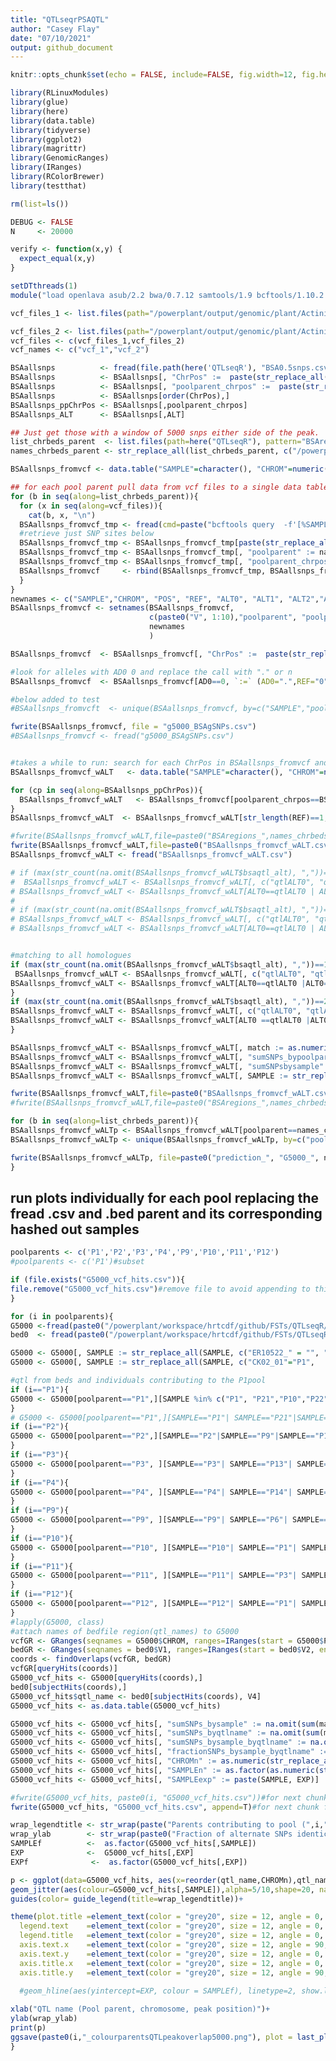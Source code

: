 ```yaml
---
title: "QTLseqrPSAQTL"
author: "Casey Flay"
date: "07/10/2021"
output: github_document
---
```


```r
knitr::opts_chunk$set(echo = FALSE, include=FALSE, fig.width=12, fig.height=8, fig.path='Figs/')

library(RLinuxModules)
library(glue)
library(here)
library(data.table)
library(tidyverse)
library(ggplot2)
library(magrittr)
library(GenomicRanges)
library(IRanges)
library(RColorBrewer)
library(testthat)

rm(list=ls())

DEBUG <- FALSE
N     <- 20000

verify <- function(x,y) {
  expect_equal(x,y)
}

setDTthreads(1)
module("load openlava asub/2.2 bwa/0.7.12 samtools/1.9 bcftools/1.10.2 vcftools")
```

```r
vcf_files_1 <- list.files(path="/powerplant/output/genomic/plant/Actinidia/chinensis/Resequencing/Variants/Russell_V2a.chromosomes.and.unassigned/ER10522", pattern="vcf.gz$", full.names=TRUE)

vcf_files_2 <- list.files(path="/powerplant/output/genomic/plant/Actinidia/chinensis/Resequencing/Variants/Russell_V2a.chromosomes.and.unassigned/ER10400_and_SRA", pattern="vcf.gz$", full.names=TRUE)
vcf_files <- c(vcf_files_1,vcf_files_2)
vcf_names <- c("vcf_1","vcf_2")

BSAallsnps          <- fread(file.path(here('QTLseqR'), "BSA0.5snps.csv"), nrows=ifelse(DEBUG, 10000, Inf))  # or BSA0.05snps.csv
BSAallsnps          <- BSAallsnps[, "ChrPos" :=  paste(str_replace_all(CHROM, "chr",""), POS, sep=".")]
BSAallsnps          <- BSAallsnps[, "poolparent_chrpos" :=  paste(str_replace_all(parent, "_bsa",""),CHROM, POS, sep=".")]
BSAallsnps          <- BSAallsnps[order(ChrPos),]
BSAallsnps_ppChrPos <- BSAallsnps[,poolparent_chrpos]
BSAallsnps_ALT      <- BSAallsnps[,ALT]

## Just get those with a window of 5000 snps either side of the peak.
list_chrbeds_parent  <- list.files(path=here("QTLseqR"), pattern="BSAregions_G5000_", full.names=TRUE)
names_chrbeds_parent <- str_replace_all(list_chrbeds_parent, c("/powerplant/workspace/hrtcdf/github/FSTs/QTLseqR/BSAregions_"="", "_bsa.bed"="", "G5000_"=""))

BSAallsnps_fromvcf <- data.table("SAMPLE"=character(), "CHROM"=numeric(), "POS"=numeric(), "REF"=character(), "ALT0"=character(), "ALT1"=character(), "ALT2"=character(), "AD"=character(), "AD0"=numeric(), "AD1"=numeric(), "poolparent"=character(), "poolparent_chrpos"=character())

## for each pool parent pull data from vcf files to a single data table.
for (b in seq(along=list_chrbeds_parent)){
  for (x in seq(along=vcf_files)){
    cat(b, x, "\n")
  BSAallsnps_fromvcf_tmp <- fread(cmd=paste("bcftools query  -f'[%SAMPLE \t%CHROM \t%POS \t%REF \t%ALT{0} \t%ALT{1} \t%ALT{2} \t%AD \t%AD{0} \t%AD{1} \n]'",paste0("-R '",list_chrbeds_parent[b],"'"), vcf_files[x]), fill=FALSE, nrows=ifelse(DEBUG, N, Inf))
  #retrieve just SNP sites below
  BSAallsnps_fromvcf_tmp <- BSAallsnps_fromvcf_tmp[paste(str_replace_all(V2, "chr",""), V3, sep=".") %in% na.omit(BSAallsnps$ChrPos),]
  BSAallsnps_fromvcf_tmp <- BSAallsnps_fromvcf_tmp[, "poolparent" := names_chrbeds_parent[b]] 
  BSAallsnps_fromvcf_tmp <- BSAallsnps_fromvcf_tmp[, "poolparent_chrpos" := paste(poolparent, V2, V3, sep=".")]
  BSAallsnps_fromvcf     <- rbind(BSAallsnps_fromvcf_tmp, BSAallsnps_fromvcf, use.names=FALSE)
  }
}
newnames <- c("SAMPLE","CHROM", "POS", "REF", "ALT0", "ALT1", "ALT2","AD", "AD0", "AD1", "poolparent","poolparent_chrpos")
BSAallsnps_fromvcf <- setnames(BSAallsnps_fromvcf,
                               c(paste0("V", 1:10),"poolparent", "poolparent_chrpos"),
                               newnames
                               )

BSAallsnps_fromvcf  <- BSAallsnps_fromvcf[, "ChrPos" :=  paste(str_replace_all(CHROM, "chr",""), POS, sep=".")]

#look for alleles with AD0 0 and replace the call with "." or n
BSAallsnps_fromvcf  <- BSAallsnps_fromvcf[AD0==0, `:=` (AD0=".",REF="0")][AD1==0, `:=` (AD1="n",ALT0=".")][AD==".", `:=` (REF=".",ALT0=".",ALT1=".")]

#below added to test
#BSAallsnps_fromvcft  <- unique(BSAallsnps_fromvcf, by=c("SAMPLE","poolparent","ChrPos"))

fwrite(BSAallsnps_fromvcf, file = "g5000_BSAgSNPs.csv")
#BSAallsnps_fromvcf <- fread("g5000_BSAgSNPs.csv")


#takes a while to run: search for each ChrPos in BSAallsnps_fromvcf and apply the alternate to the data.table. 
BSAallsnps_fromvcf_wALT   <- data.table("SAMPLE"=character(), "CHROM"=numeric(), "POS"=numeric(), "REF"=character(), "ALT0"=character(), "ALT1"=character(), "ALT2"=character(), "AD"=character(), "AD0"=numeric(), "AD1"=numeric(), "ChrPos"=numeric(), "bsaqtl_alt"=character(), "poolparent"=character(),"poolparent_chrpos"=character())

for (cp in seq(along=BSAallsnps_ppChrPos)){
  BSAallsnps_fromvcf_wALT   <- BSAallsnps_fromvcf[poolparent_chrpos==BSAallsnps_ppChrPos[cp], "bsaqtl_alt" := BSAallsnps_ALT[cp]]
}
BSAallsnps_fromvcf_wALT  <- BSAallsnps_fromvcf_wALT[str_length(REF)==1,] #take out long reference allele strings

#fwrite(BSAallsnps_fromvcf_wALT,file=paste0("BSAregions_",names_chrbeds_parent[chb], ".csv"), append=F)
fwrite(BSAallsnps_fromvcf_wALT,file=paste0("BSAallsnps_fromvcf_wALT.csv"), append=F)
BSAallsnps_fromvcf_wALT <- fread("BSAallsnps_fromvcf_wALT.csv")

# if (max(str_count(na.omit(BSAallsnps_fromvcf_wALT$bsaqtl_alt), ","))==1){
#  BSAallsnps_fromvcf_wALT <- BSAallsnps_fromvcf_wALT[, c("qtlALT0", "qtlALT1") := tstrsplit(bsaqtl_alt, ",", fixed=TRUE)]#, "qtlALT2"
# BSAallsnps_fromvcf_wALT <- BSAallsnps_fromvcf_wALT[ALT0==qtlALT0 | ALT0==qtlALT1 , "match":= 1][match != 1, match := 0][AD1 == 0 |AD1==".", match := 0][is.na(match) == TRUE, match := 0]}
# 
# if (max(str_count(na.omit(BSAallsnps_fromvcf_wALT$bsaqtl_alt), ","))==2){
# BSAallsnps_fromvcf_wALT <- BSAallsnps_fromvcf_wALT[, c("qtlALT0", "qtlALT1", "qtlALT2") := tstrsplit(bsaqtl_alt, ",", fixed=TRUE)]
# BSAallsnps_fromvcf_wALT <- BSAallsnps_fromvcf_wALT[ALT0==qtlALT0 | ALT0==qtlALT1, "match":= 1][match != 1, match := 0][AD1 == 0 |AD1==".", match := 0][is.na(match) == TRUE, match := 0]}#| ALT0==qtlALT2 |ALT1==qtlALT0 | ALT1==qtlALT1 | ALT1==qtlALT2 | ALT2==qtlALT0 | ALT2==qtlALT1 | ALT2==qtlALT2


#matching to all homologues
if (max(str_count(na.omit(BSAallsnps_fromvcf_wALT$bsaqtl_alt), ","))==1){
 BSAallsnps_fromvcf_wALT <- BSAallsnps_fromvcf_wALT[, c("qtlALT0", "qtlALT1") := tstrsplit(bsaqtl_alt, ",", fixed=TRUE)]#, "qtlALT2"
BSAallsnps_fromvcf_wALT <- BSAallsnps_fromvcf_wALT[ALT0==qtlALT0 |ALT0==qtlALT1 |ALT1==qtlALT0 |ALT1==qtlALT1, "match":= 1]#[match != 1, match := 0][AD1 == 0 |AD1==".", match := 0][is.na(match) == TRUE, match := 0]
}
if (max(str_count(na.omit(BSAallsnps_fromvcf_wALT$bsaqtl_alt), ","))==2){
BSAallsnps_fromvcf_wALT <- BSAallsnps_fromvcf_wALT[, c("qtlALT0", "qtlALT1", "qtlALT2") := tstrsplit(bsaqtl_alt, ",", fixed=TRUE)]
BSAallsnps_fromvcf_wALT <- BSAallsnps_fromvcf_wALT[ALT0 ==qtlALT0 |ALT0 ==qtlALT1 |ALT0 ==qtlALT2 |ALT1==qtlALT0 |ALT1==qtlALT1 |ALT1==qtlALT2, match:= 1][match != 1, match := 0][AD1 == 0 |AD1==".", match := 0][is.na(match) == TRUE, match := 0]#| ALT0==qtlALT2 |ALT1==qtlALT0 | ALT1==qtlALT1 | ALT1==qtlALT2 | ALT2==qtlALT0 | ALT2==qtlALT1 | ALT2==qtlALT2
}

BSAallsnps_fromvcf_wALT <- BSAallsnps_fromvcf_wALT[, match := as.numeric(match)]
BSAallsnps_fromvcf_wALT <- BSAallsnps_fromvcf_wALT[, "sumSNPs_bypoolparent" := sum(match), by = poolparent]
BSAallsnps_fromvcf_wALT <- BSAallsnps_fromvcf_wALT[, "sumSNPsbysample" := na.omit(sum(match)), by = SAMPLE]
BSAallsnps_fromvcf_wALT <- BSAallsnps_fromvcf_wALT[, SAMPLE := str_replace_all(SAMPLE, c("ER10522_" = "", "SRA_" = "", "ER10400_" = ""))]#clean pedigreeID

fwrite(BSAallsnps_fromvcf_wALT,file=paste0("BSAallsnps_fromvcf_wALT.csv"), append=F)
#fwrite(BSAallsnps_fromvcf_wALT,file=paste0("BSAregions_",names_chrbeds_parent[chb], ".csv"), append=F)

for (b in seq(along=list_chrbeds_parent)){
BSAallsnps_fromvcf_wALTp <- BSAallsnps_fromvcf_wALT[poolparent==names_chrbeds_parent[b],]
BSAallsnps_fromvcf_wALTp <- unique(BSAallsnps_fromvcf_wALTp, by=c("poolparent","ChrPos","SAMPLE"))

fwrite(BSAallsnps_fromvcf_wALTp, file=paste0("prediction_", "G5000_", names_chrbeds_parent[b], ".csv"), append=F)
}
```


## run plots individually for each pool replacing the fread .csv and .bed parent and its corresponding hashed out samples
 
```r
poolparents <- c('P1','P2','P3','P4','P9','P10','P11','P12')
#poolparents <- c('P1')#subset

if (file.exists("G5000_vcf_hits.csv")){
file.remove("G5000_vcf_hits.csv")#remove file to avoid appending to this file in loop
}

for (i in poolparents){
G5000 <-fread(paste0("/powerplant/workspace/hrtcdf/github/FSTs/QTLseqR/10.QTLseqrPSAqtl/prediction_G5000_",{i},".csv"))
bed0  <- fread(paste0("/powerplant/workspace/hrtcdf/github/FSTs/QTLseqR/BSAregions_G5000_",i,"_bsa.bed"))

G5000 <- G5000[, SAMPLE := str_replace_all(SAMPLE, c("ER10522_" = "", "SRA_" = "", "ER10400_" = ""))]#clean pedigreeID
G5000 <- G5000[, SAMPLE := str_replace_all(SAMPLE, c("CK02_01"="P1",	"CK19_03"="P2",	"CK23_08"="P3",	"CK51_09"="P4",	"CK09_11"="P5",	"CK17_03"="P6",	"CK18_01"="P7",	"Russell"="P8", "CK10_02"="P9",	"CK20_01"="P10",	"CK22_03"="P11",	"CK51_01"="P12",	"CK01_01_01_01"="P13",	"CK02_04"="P14",	"CK06_01"="P15",	"CK10_05"="P16",	"CK13_02"="P17",	"CK15_03"="P18",	"CK15_04"="P19",	"CK16_01"="P20",	"CK17_02"="P21",	"CK26_01"="P22"))]

#qtl from beds and individuals contributing to the P1pool
if (i=="P1"){
G5000 <- G5000[poolparent=="P1",][SAMPLE %in% c("P1", "P21","P10","P22","P12","P18"),][SAMPLE=="P1", "EXP" := 0.5][SAMPLE=="P21" , "EXP" := 0.039][SAMPLE=="P10", "EXP" := 0.026][SAMPLE=="P22", "EXP" := 0.026][ SAMPLE=="P12", "EXP" := 0.395][SAMPLE=="P18", "EXP" := 0.013]
}
# G5000 <- G5000[poolparent=="P1",][SAMPLE=="P1"| SAMPLE=="P21"|SAMPLE=="P10"| SAMPLE=="P22"|SAMPLE=="P12"| SAMPLE=="P18",][SAMPLE=="P1", "EXP" := 0.5][SAMPLE=="P21" , "EXP" := 0.039][SAMPLE=="P10", "EXP" := 0.026][SAMPLE=="P22", "EXP" := 0.026][ SAMPLE=="P12", "EXP" := 0.395][SAMPLE=="P18", "EXP" := 0.013]
if (i=="P2"){
G5000 <- G5000[poolparent=="P2",][SAMPLE=="P2"|SAMPLE=="P9"|SAMPLE=="P16"|SAMPLE=="P17"|SAMPLE=="P19"| SAMPLE=="P12"|SAMPLE=="P22",][SAMPLE=="P2", "EXP" := 0.5][SAMPLE=="P9", "EXP" := 0.042][SAMPLE=="P16", "EXP" := 0.083][SAMPLE=="P17", "EXP" := 0.056][SAMPLE=="P19", "EXP" := 0.042][SAMPLE=="P12", "EXP" := 0.125][SAMPLE=="P22", "EXP" := 0.153]
}
if (i=="P3"){
G5000 <- G5000[poolparent=="P3", ][SAMPLE=="P3"| SAMPLE=="P13"| SAMPLE=="P18"| SAMPLE=="P20"| SAMPLE=="P11",][SAMPLE=="P3", "EXP" := 0.5][SAMPLE=="P13", "EXP" := 0.054][SAMPLE=="P18", "EXP" := 0.243][ SAMPLE=="P20", "EXP" := 0.027][SAMPLE=="P11", "EXP" := 0.176]
}
if (i=="P4"){
G5000 <- G5000[poolparent=="P4", ][SAMPLE=="P4"| SAMPLE=="P14"| SAMPLE=="P15"| SAMPLE=="P9"| SAMPLE=="P19"| SAMPLE=="P11",][SAMPLE=="P4", "EXP" := 0.5][ SAMPLE=="P14", "EXP" := 0.027][SAMPLE=="P15", "EXP" := 0.014][SAMPLE=="P9", "EXP" := 0.095][SAMPLE=="P19", "EXP" := 0.081][SAMPLE=="P11", "EXP" := 0.284]
}
if (i=="P9"){
G5000 <- G5000[poolparent=="P9", ][SAMPLE=="P9"| SAMPLE=="P6"| SAMPLE=="P7"| SAMPLE=="P4"| SAMPLE=="P2",] [SAMPLE=="P9", "EXP" := 0.5][ SAMPLE=="P6", "EXP" := 0.295][SAMPLE=="P7", "EXP" := 0.091][SAMPLE=="P4", "EXP" := 0.080][SAMPLE=="P2", "EXP" := 0.034]
}
if (i=="P10"){
G5000 <- G5000[poolparent=="P10", ][SAMPLE=="P10"| SAMPLE=="P1"| SAMPLE=="P5"| SAMPLE=="P8",] [SAMPLE=="P10", "EXP" := 0.5][ SAMPLE=="P1", "EXP" := 0.056][SAMPLE=="P5", "EXP" := 0.194][SAMPLE=="P8", "EXP" := 0.250] 
}
if (i=="P11"){
G5000 <- G5000[poolparent=="P11", ][SAMPLE=="P11"| SAMPLE=="P3"| SAMPLE=="P4", ][SAMPLE=="P11", "EXP" := 0.5][SAMPLE=="P3", "EXP" := 0.191][SAMPLE=="P4", "EXP" := 0.309]
}
if (i=="P12"){
G5000 <- G5000[poolparent=="P12", ][SAMPLE=="P12"| SAMPLE=="P1"| SAMPLE=="P6"| SAMPLE=="P2",] [SAMPLE=="P12", "EXP" := 0.5][SAMPLE=="P1", "EXP" := 0.238][SAMPLE=="P6", "EXP" := 0.190][SAMPLE=="P2", "EXP" := 0.071]
}
#lapply(G5000, class)
#attach names of bedfile region(qtl_names) to G5000
vcfGR <- GRanges(seqnames = G5000$CHROM, ranges=IRanges(start = G5000$POS, end = G5000$POS))
bedGR <- GRanges(seqnames = bed0$V1, ranges=IRanges(start = bed0$V2, end = bed0$V3, names = bed0$V4))
coords <- findOverlaps(vcfGR, bedGR)
vcfGR[queryHits(coords)]
G5000_vcf_hits <- G5000[queryHits(coords),]
bed0[subjectHits(coords),]
G5000_vcf_hits$qtl_name <- bed0[subjectHits(coords), V4]
G5000_vcf_hits <- as.data.table(G5000_vcf_hits)

G5000_vcf_hits <- G5000_vcf_hits[, "sumSNPs_bysample" := na.omit(sum(match)), by = SAMPLE]
G5000_vcf_hits <- G5000_vcf_hits[, "sumSNPs_byqtlname" := na.omit(sum(match)), by = qtl_name]
G5000_vcf_hits <- G5000_vcf_hits[, "sumSNPs_bysample_byqtlname" := na.omit(sum(match)), by = list(SAMPLE, qtl_name)]
G5000_vcf_hits <- G5000_vcf_hits[, "fractionSNPs_bysample_byqtlname" := na.omit(sum(match)/NROW(match)), by = list(SAMPLE, qtl_name)]
G5000_vcf_hits <- G5000_vcf_hits[, "CHROMn" := as.numeric(str_replace_all(CHROM, "chr", ""))]
G5000_vcf_hits <- G5000_vcf_hits[, "SAMPLEn" := as.factor(as.numeric(str_replace_all(SAMPLE, "P", "")))]
G5000_vcf_hits <- G5000_vcf_hits[, "SAMPLEexp" := paste(SAMPLE, EXP)]

#fwrite(G5000_vcf_hits, paste0(i, "G5000_vcf_hits.csv"))#for next chunk individuals
fwrite(G5000_vcf_hits, "G5000_vcf_hits.csv", append=T)#for next chunk for all pools

wrap_legendtitle <- str_wrap(paste("Parents contributing to pool (",i,")"),20) #Parents contributing to pool (",i,"), expected contribution of parent to pool (dashed line) "
wrap_ylab        <- str_wrap(paste0("Fraction of alternate SNPs identical to a 5000 bp region under the QTL peak apex"),32)
SAMPLEf          <-  as.factor(G5000_vcf_hits[,SAMPLE])
EXP              <-  G5000_vcf_hits[,EXP]
EXPf              <-  as.factor(G5000_vcf_hits[,EXP])

p <- ggplot(data=G5000_vcf_hits, aes(x=reorder(qtl_name,CHROMn),qtl_name, y=fractionSNPs_bysample_byqtlname))+
geom_jitter(aes(colour=G5000_vcf_hits[,SAMPLE]),alpha=5/10,shape=20, na.rm=T)+
guides(color= guide_legend(title=wrap_legendtitle))+

theme(plot.title =element_text(color = "grey20", size = 12, angle = 0, hjust = .5, vjust = 0, face = "plain"),
  legend.text    =element_text(color = "grey20", size = 12, angle = 0, hjust = 0, vjust = .5, face = "plain"),
  legend.title   =element_text(color = "grey20", size = 12, angle = 0, hjust = 0, vjust = 0, face = "plain"),
  axis.text.x    =element_text(color = "grey20", size = 12, angle = 90, hjust = .5, vjust = 0, face = "plain"),
  axis.text.y    =element_text(color = "grey20", size = 12, angle = 0, hjust = 0, vjust = 0, face = "plain"),  
  axis.title.x   =element_text(color = "grey20", size = 12, angle = 0, hjust = .5, vjust = 0, face = "plain"),
  axis.title.y   =element_text(color = "grey20", size = 12, angle = 90, hjust = .5, vjust = .5, face = "plain"))+
 
  #geom_hline(aes(yintercept=EXP, colour = SAMPLEf), linetype=2, show.legend = T)+

xlab("QTL name (Pool parent, chromosome, peak position)")+
ylab(wrap_ylab)
print(p)
ggsave(paste0(i,"_colourparentsQTLpeakoverlap5000.png"), plot = last_plot(), width = 20, height = 12, units = c("cm"), dpi = 320)
}
```


